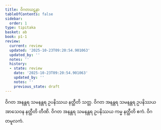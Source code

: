 ```yaml
---
title: ဝိဂတဃဋနာ
tableOfContents: false
sidebar:
  order: 1
type: tipitaka
basket: ab
book: p1-1
review:
  current: review
  updated: '2025-10-23T09:20:54.901063'
  updated_by: ''
  notes: ''
  history:
  - state: review
    date: '2025-10-23T09:20:54.901063'
    updated_by: ''
    notes: ''
    previous_state: draft
---
```



<ReviewStatus review={frontmatter.review} showDetails={true} />

<HypothesisAnnotation frontmatter={frontmatter} />

<DynamicBreadcrumb />

<Division number="386" book="p1-1" e="ch" v="36" p="126">

<Paragraph number="1150" book="p1-1">
ဝိဂတ အနန္တရ သမနန္တရ ဥပနိဿယ နတ္ထီတိ သတ္တ. ဝိဂတ အနန္တရ သမနန္တရ ဥပနိဿယ အာသေဝန နတ္ထီတိ တီဏိ. ဝိဂတ အနန္တရ သမနန္တရ ဥပနိဿယ ကမ္မ နတ္ထီတိ ဧကံ.

</Paragraph>
</Division>

<Paragraph number="1151" type="center" book="p1-1">
ဝိဂတမူလကံ.
</Paragraph>
